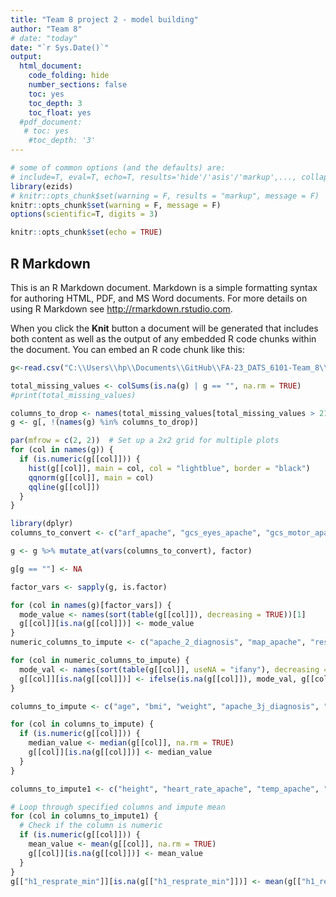 ```yaml
---
title: "Team 8 project 2 - model building"
author: "Team 8"
# date: "today"
date: "`r Sys.Date()`"
output:
  html_document:
    code_folding: hide
    number_sections: false
    toc: yes
    toc_depth: 3
    toc_float: yes
  #pdf_document:
   # toc: yes
    #toc_depth: '3'
---
```


```r
# some of common options (and the defaults) are: 
# include=T, eval=T, echo=T, results='hide'/'asis'/'markup',..., collapse=F, warning=T, message=T, error=T, cache=T, fig.width=6, fig.height=4, fig.dim=c(6,4) #inches, fig.align='left'/'center','right', 
library(ezids)
# knitr::opts_chunk$set(warning = F, results = "markup", message = F)
knitr::opts_chunk$set(warning = F, message = F)
options(scientific=T, digits = 3) 
```

```r
knitr::opts_chunk$set(echo = TRUE)
```

## R Markdown

This is an R Markdown document. Markdown is a simple formatting syntax for authoring HTML, PDF, and MS Word documents. For more details on using R Markdown see <http://rmarkdown.rstudio.com>.

When you click the **Knit** button a document will be generated that includes both content as well as the output of any embedded R code chunks within the document. You can embed an R code chunk like this:



```r
g<-read.csv("C:\\Users\\hp\\Documents\\GitHub\\FA-23_DATS_6101-Team_8\\Dataset.csv")
```


```r
total_missing_values <- colSums(is.na(g) | g == "", na.rm = TRUE)
#print(total_missing_values)

columns_to_drop <- names(total_missing_values[total_missing_values > 21500])
g <- g[, !(names(g) %in% columns_to_drop)]

```


```r
par(mfrow = c(2, 2))  # Set up a 2x2 grid for multiple plots
for (col in names(g)) {
  if (is.numeric(g[[col]])) {
    hist(g[[col]], main = col, col = "lightblue", border = "black")
    qqnorm(g[[col]], main = col)
    qqline(g[[col]])
  }
}
```


```r
library(dplyr)
columns_to_convert <- c("arf_apache", "gcs_eyes_apache", "gcs_motor_apache", "gcs_unable_apache", "gcs_verbal_apache", "intubated_apache", "ventilated_apache", "aids", "cirrhosis", "diabetes_mellitus", "hepatic_failure", "immunosuppression", "leukemia", "lymphoma", "solid_tumor_with_metastasis", "ethnicity", "gender", "hospital_admit_source", "icu_admit_source", "apache_3j_bodysystem", "apache_2_bodysystem", "elective_surgery", "apache_post_operative", "icu_stay_type", "icu_type", "readmission_status")

g <- g %>% mutate_at(vars(columns_to_convert), factor)
```


```r
g[g == ""] <- NA

factor_vars <- sapply(g, is.factor)

for (col in names(g)[factor_vars]) {
  mode_value <- names(sort(table(g[[col]]), decreasing = TRUE))[1]
  g[[col]][is.na(g[[col]])] <- mode_value
}
numeric_columns_to_impute <- c("apache_2_diagnosis", "map_apache", "resprate_apache", "apache_4a_hospital_death_prob", "apache_4a_icu_death_prob")

for (col in numeric_columns_to_impute) {
  mode_val <- names(sort(table(g[[col]], useNA = "ifany"), decreasing = TRUE))[1]
  g[[col]][is.na(g[[col]])] <- ifelse(is.na(g[[col]]), mode_val, g[[col]])
}
```


```r
columns_to_impute <- c("age", "bmi", "weight", "apache_3j_diagnosis", "glucose_apache", "d1_mbp_noninvasive_max", "d1_resprate_max", "d1_spo2_max", "d1_spo2_min", "d1_temp_max", "d1_temp_min", "h1_diasbp_max", "h1_diasbp_noninvasive_max", "h1_resprate_max", "h1_spo2_max", "h1_spo2_min", "d1_bun_max", "d1_bun_min", "d1_creatinine_max", "d1_creatinine_min", "d1_glucose_max", "d1_glucose_min", "d1_platelets_max", "d1_platelets_min", "d1_potassium_max", "d1_sodium_min", "bun_apache", "creatinine_apache")

for (col in columns_to_impute) {
  if (is.numeric(g[[col]])) {
    median_value <- median(g[[col]], na.rm = TRUE)
    g[[col]][is.na(g[[col]])] <- median_value
  }
}
```


```r
columns_to_impute1 <- c("height", "heart_rate_apache", "temp_apache", "d1_diasbp_max", "d1_diasbp_min", "d1_diasbp_noninvasive_max", "d1_diasbp_noninvasive_min", "d1_heartrate_max", "d1_heartrate_min", "d1_mbp_max", "d1_mbp_min", "d1_mbp_noninvasive_min", "d1_resprate_min", "d1_sysbp_max", "d1_sysbp_min", "d1_sysbp_noninvasive_max", "d1_sysbp_noninvasive_min", "h1_diasbp_min", "h1_diasbp_noninvasive_min", "h1_heartrate_max", "h1_heartrate_min", "h1_mbp_max", "h1_mbp_min", "h1_mbp_noninvasive_max", "h1_mbp_noninvasive_min", " h1_resprate_min", "h1_sysbp_max", "h1_sysbp_min", "h1_sysbp_noninvasive_max", "h1_sysbp_noninvasive_min", "d1_calcium_max", "d1_calcium_min", "d1_hco3_max", "d1_hco3_min", "d1_hemaglobin_max", "d1_hemaglobin_min", "d1_hematocrit_max", "d1_hematocrit_min", "d1_potassium_min", "d1_sodium_max", "d1_wbc_max", "d1_wbc_min", "hematocrit_apache", "sodium_apache")

# Loop through specified columns and impute mean
for (col in columns_to_impute1) {
  # Check if the column is numeric
  if (is.numeric(g[[col]])) {
    mean_value <- mean(g[[col]], na.rm = TRUE)
    g[[col]][is.na(g[[col]])] <- mean_value
  }
}
g[["h1_resprate_min"]][is.na(g[["h1_resprate_min"]])] <- mean(g[["h1_resprate_min"]], na.rm = TRUE)
```

